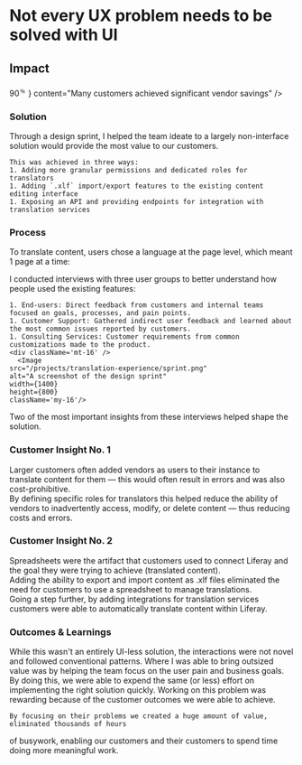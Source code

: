 
# Not every UX problem needs to be solved with UI

<Hammer className="mx-auto mb-16 w-full" />

<Summary
  problem={
    'Most of Liferay’s customers support at least 2 languages, and some with large, public-facing websites often have a dozen or more languages.\n While technically possible, translating at this scale requires a lot of error-prone manual work.'
  }
  role={
    'As the team’s Product Designer, I worked with the Technical lead and PM to do end-to-end product design. From interviewing users to implementation QA.'
  }
  contributions={[
    'User Research',
    'Workshop Facilitation',
    'Product Strategy',
    'Interaction Design',
    'Prototyping',
    'Usability Testing',
    'Quality Assurance',
  ]}
/>

<div className="grid grid-cols-subgrid gap-8 mt-32">
  <h2 className="small-caps max-md:col-span-5 lg:col-start-2 mt-6">Impact</h2>
  <ImpactCard
    className="sm:max-lg:col-span-2 col-span-3"
    title="Cost Reduction"
    importantNumber={
      <span className="tracking-tighter">
        90<sup style={{ marginLeft: '-0.1em' }}>&#65130;</sup>
      </span>
    }
    content="Many customers achieved significant vendor savings"
  />
  <ImpactCard
    className="col-span-3 sm:max-lg:col-span-2 lg:col-span-4"
    title="average hours saved per year"
    importantNumber="550+"
    content="Removing or reducing time-consuming process helped our customers save a lot of time"
  />
</div>

<div className="grid grid-cols-subgrid gap-8 mt-40">
  <h3 className="small-caps max-md:col-span-5 lg:col-start-2 mt-6">Solution</h3>
  <div className="md:col-start-2 mb-16 col-span-6">
    Through a design sprint, I helped the team ideate to a largely non-interface solution would provide the most value to our customers.

    This was achieved in three ways:
    1. Adding more granular permissions and dedicated roles for translators
    1. Adding `.xlf` import/export features to the existing content editing interface
    1. Exposing an API and providing endpoints for integration with translation services

  </div>
  <TranslationAPI className="my-16 col-span-8" />
</div>

<div className="grid grid-cols-subgrid gap-8 mt-40">
  <h3 className="small-caps max-md:col-span-5 lg:col-start-2 mt-6">Process</h3>
  <div className="md:col-start-2 col-span-6">
    To translate content, users chose a language at the page level, which meant 1 page at a time:
   </div>

  <Device
    src="/projects/translation-experience/before-choose.png"
    alt="Interface showing the manual process of choosing which language to translate to"
    width={1400}
    height={800}
    className="-ml-4 !col-span-9" 
  />
</div>

<div className="!md:col-start-2 my-16 col-span-6">
 I conducted interviews with three user groups to better understand how people used the existing features:

    1. End-users: Direct feedback from customers and internal teams focused on goals, processes, and pain points.
    1. Customer Support: Gathered indirect user feedback and learned about the most common issues reported by customers.
    1. Consulting Services: Customer requirements from common customizations made to the product.
    <div className='mt-16' />
      <Image
    src="/projects/translation-experience/sprint.png"
    alt="A screenshot of the design sprint"
    width={1400}
    height={800}
    className='my-16'/>

Two of the most important insights from these interviews helped shape the solution.

</div>

<div className="grid grid-cols-subgrid gap-8 mt-40">
  <div className="md:col-start-2 col-span-3 md:col-span-2">
    <div className="top-64 sticky flex flex-col gap-8">
      <h3 className="small-caps">Customer Insight No. 1</h3>
      <User />
      Larger customers often added vendors as users to their instance to
      translate content for them &mdash; this would often result in errors and
      was also cost-prohibitive.
    </div>
  </div>
  <div className="col-span-6 flex flex-col gap-8">
    <Device
      beforeSrc="/projects/translation-experience/permissions.png"
      alt="Auto translate interface in action"
      width={1200}
      height={800}
    />
    <div className="ml-4">
      By defining specific roles for translators this helped reduce the ability
      of vendors to inadvertently access, modify, or delete content &mdash; thus
      reducing costs and errors.
    </div>
  </div>
</div>

<div className="grid grid-cols-subgrid gap-8 my-40">
  <div className="md:col-start-2 col-span-3 md:col-span-2">
    <div className="top-64 sticky flex flex-col gap-8">
      <h3 className="small-caps">Customer Insight No. 2</h3>
      <Spreadsheet />
        Spreadsheets were the artifact that customers used to connect Liferay and the goal they were trying to achieve (translated content).
    </div>

  </div>
  <div className="col-span-6 flex flex-col gap-8">
    <Device
      beforeSrc="/projects/translation-experience/import.png"
      alt="Auto translate interface in action"
      width={1200}
      height={800}
    />
    <div className="ml-4 mb-16">
      Adding the ability to export and import content as .xlf files eliminated the need for customers to use a spreadsheet to manage translations.
    </div>
    <Device
      beforeSrc="/projects/translation-experience/settings.png"
      alt="Auto translate interface in action"
      width={1200}
      height={800}
    />
    <div className="ml-4">
      Going a step further, by adding integrations for translation services customers were able to automatically translate content within Liferay.
    </div>
  </div>
</div>

<Key />

<div className="grid grid-cols-subgrid gap-8 mt-40">
  <h3 className="small-caps col-span-5 lg:col-start-2 mt-6">Outcomes & Learnings</h3>
  <div className="md:col-start-2 col-span-5">
    While this wasn't an entirely UI-less solution, the interactions were not novel and followed conventional patterns. Where I was able to bring outsized value was by helping the team focus on the user pain and business goals. By doing this, we were able to expend the same (or less) effort on implementing the right solution quickly. Working on this problem was rewarding because of the customer outcomes we were able to achieve. 
  
    By focusing on their problems we created a huge amount of value, eliminated thousands of hours
  of busywork, enabling our customers and their customers to spend time doing more meaningful work.
   </div>

</div>
